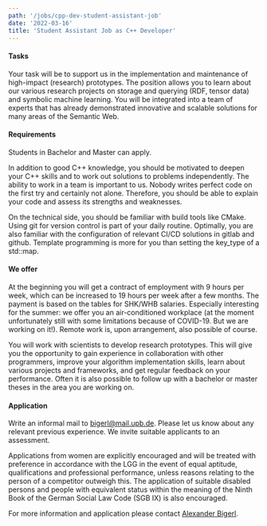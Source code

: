 ```yaml
---
path: '/jobs/cpp-dev-student-assistant-job'
date: '2022-03-16'
title: 'Student Assistant Job as C++ Developer'
---
```


#### Tasks

Your task will be to support us in the implementation and maintenance of high-impact (research) prototypes. The position allows you to learn about our various research projects on storage and querying (RDF, tensor data) and symbolic machine learning. You will be integrated into a team of experts that has already demonstrated innovative and scalable solutions for many areas of the Semantic Web.

#### Requirements

Students in Bachelor and Master can apply.

In addition to good C++ knowledge, you should be motivated to deepen your C++ skills and to work out solutions to problems independently.
The ability to work in a team is important to us. Nobody writes perfect code on the first try and certainly not alone. Therefore, you should be able to explain your code and assess its strengths and weaknesses.

On the technical side, you should be familiar with build tools like CMake. Using git for version control is part of your daily routine. Optimally, you are also familiar with the configuration of relevant CI/CD solutions in gitlab and github.
Template programming is more for you than setting the key_type of a std::map.

#### We offer

At the beginning you will get a contract of employment with 9 hours per week, which can be increased to 19 hours per week after a few months. The payment is based on the tables for SHK/WHB salaries. Especially interesting for the summer: we offer you an air-conditioned workplace (at the moment unfortunately still with some limitations because of COVID-19. But we are working on it!). Remote work is, upon arrangement, also possible of course. 

You will work with scientists to develop research prototypes.  This will give you the opportunity to gain experience in collaboration with other programmers, improve your algorithm implementation skills, learn about various projects and frameworks, and get regular feedback on your performance. Often it is also possible to follow up with a bachelor or master theses in the area you are working on.

#### Application

Write an informal mail to bigerl@mail.upb.de. Please let us know about any relevant previous experience. We invite suitable applicants to an assessment.

Applications from women are explicitly encouraged and will be treated with preference in accordance with the LGG in the event of equal aptitude, qualifications and professional performance, unless reasons relating to the person of a competitor outweigh this. The application of suitable disabled persons and people with equivalent status within the meaning of the Ninth Book of the German Social Law Code (SGB IX) is also encouraged.

For more information and application please contact [Alexander Bigerl](/AlexanderBigerl).
